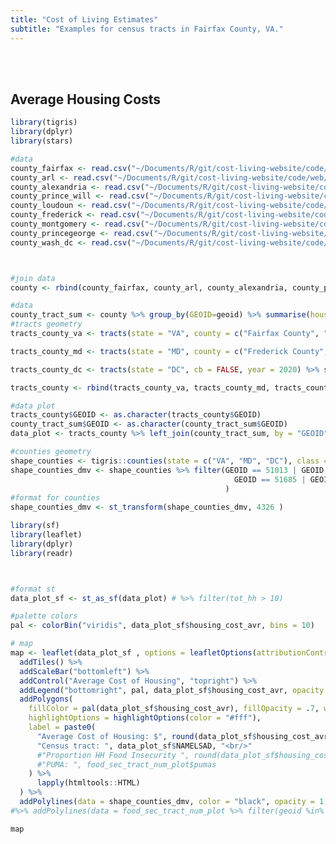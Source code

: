 ```yaml
---
title: "Cost of Living Estimates"
subtitle: "Examples for census tracts in Fairfax County, VA."
---
```


<br>
<br>

## Average Housing Costs

```r
library(tigris)
library(dplyr)
library(stars)
```


```r
#data
county_fairfax <- read.csv("~/Documents/R/git/cost-living-website/code/web/data_estimation/fairfax_2022_food_insecurity_rev.csv") %>% select(-c(moe, PUMA5CE_20))
county_arl <- read.csv("~/Documents/R/git/cost-living-website/code/web/data_estimation/arlington_2022_food_insecurity_rev.csv") %>% select(-c(X, moe, PUMA5CE_20))
county_alexandria <- read.csv("~/Documents/R/git/cost-living-website/code/web/data_estimation/alexandria_2022_food_insecurity_rev.csv") %>% select(-c(X, moe, PUMA5CE_20))
county_prince_will <- read.csv("~/Documents/R/git/cost-living-website/code/web/data_estimation/princewilliam_2022_food_insecurity_rev.csv") %>% select(-c(X, moe, PUMA5CE_20))
county_loudoun <- read.csv("~/Documents/R/git/cost-living-website/code/web/data_estimation/loudoun_2022_food_insecurity_rev.csv") %>% select(-c(X, moe, PUMA5CE_20))
county_frederick <- read.csv("~/Documents/R/git/cost-living-website/code/web/data_estimation/12.frederick_md_2022_food_insecurity_rev.csv") %>% select(-c(X, moe.x, moe.y, PUMA20))
county_montgomery <- read.csv("~/Documents/R/git/cost-living-website/code/web/data_estimation/montgomery_md_2022_food_insecurity_rev.csv") %>% select(-c(PUMA20, moe))
county_princegeorge <- read.csv("~/Documents/R/git/cost-living-website/code/web/data_estimation/princegeorge_2022_food_insecurity_rev.csv") %>% select(-c(X, PUMA20, moe))
county_wash_dc <- read.csv("~/Documents/R/git/cost-living-website/code/web/data_estimation/dc_2022_food_insecurity_rev.csv") %>% select(-c(X,  PUMA20, PUMA5CE_new, other_cost_20))



#join data
county <- rbind(county_fairfax, county_arl, county_alexandria, county_prince_will, county_loudoun, county_frederick, county_montgomery, county_princegeorge, county_wash_dc)

#data
county_tract_sum <- county %>% group_by(GEOID=geoid) %>% summarise(housing_cost_avr = weighted.mean(housing_cost, num_hh))
#tracts geometry
tracts_county_va <- tracts(state = "VA", county = c("Fairfax County", "Arlington County", "Alexandria City", "Prince William County", "Loudoun County"), cb = FALSE, year = 2020) %>% select(STATEFP, COUNTYFP, TRACTCE, GEOID, NAME, NAMELSAD, geometry)

tracts_county_md <- tracts(state = "MD", county = c("Frederick County", "Montgomery County", "Prince George's County"), cb = FALSE, year = 2020) %>% select(STATEFP, COUNTYFP, TRACTCE, GEOID, NAME, NAMELSAD, geometry)

tracts_county_dc <- tracts(state = "DC", cb = FALSE, year = 2020) %>% select(STATEFP, COUNTYFP, TRACTCE, GEOID, NAME, NAMELSAD, geometry)

tracts_county <- rbind(tracts_county_va, tracts_county_md, tracts_county_dc)

#data plot
tracts_county$GEOID <- as.character(tracts_county$GEOID)
county_tract_sum$GEOID <- as.character(county_tract_sum$GEOID)
data_plot <- tracts_county %>% left_join(county_tract_sum, by = "GEOID" ) 

#counties geometry
shape_counties <- tigris::counties(state = c("VA", "MD", "DC"), class = "sf")
shape_counties_dmv <- shape_counties %>% filter(GEOID == 51013 | GEOID ==51059 | GEOID == 51600 | GEOID == 51107 | GEOID == 51610 | GEOID == 51683 | 
                                                  GEOID == 51685 | GEOID == 51153 | GEOID == 51510 | GEOID == 11001 | GEOID ==  24021 | GEOID == 24031 | GEOID == 24033 | GEOID == 24017
                                                ) 
#format for counties
shape_counties_dmv <- st_transform(shape_counties_dmv, 4326 )

```

```r
library(sf)
library(leaflet)
library(dplyr)
library(readr)



#format st
data_plot_sf <- st_as_sf(data_plot) # %>% filter(tot_hh > 10)

#palette colors
pal <- colorBin("viridis", data_plot_sf$housing_cost_avr, bins = 10)

# map
map <- leaflet(data_plot_sf , options = leafletOptions(attributionControl = FALSE)) %>%
  addTiles() %>%
  addScaleBar("bottomleft") %>%
  addControl("Average Cost of Housing", "topright") %>%
  addLegend("bottomright", pal, data_plot_sf$housing_cost_avr, opacity = .7) %>%
  addPolygons(
    fillColor = pal(data_plot_sf$housing_cost_avr), fillOpacity = .7, weight = 1, color = "#000",
    highlightOptions = highlightOptions(color = "#fff"),
    label = paste0(
      "Average Cost of Housing: $", round(data_plot_sf$housing_cost_avr,0) ,  "<br/>", 
      "Census tract: ", data_plot_sf$NAMELSAD, "<br/>"
      #"Proportion HH Food Insecurity ", round(data_plot_sf$housing_cost_avr,2), "<br/>",
      #"PUMA: ", food_sec_tract_num_plot$pumas
    ) %>% 
      lapply(htmltools::HTML) 
  ) %>%
  addPolylines(data = shape_counties_dmv, color = "black", opacity = 1, weight = 2.5) 
#%>% addPolylines(data = food_sec_tract_num_plot %>% filter(geoid %in% tracts_example), color = "green", opacity = 1, weight = 3)
```

```r
map
```


